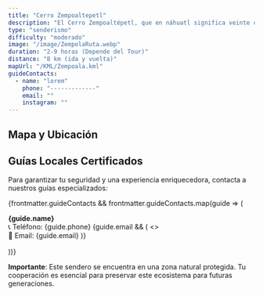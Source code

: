 ```yaml
---
title: "Cerro Zempoaltepetl"
description: "El Cerro Zempoaltépetl, que en náhuatl significa veinte cerros o cerro grande, es uno de los picos más emblemáticos de la Sierra Norte de Puebla. Ofrece a los senderistas una experiencia única, con vistas panorámicas espectaculares y un entorno natural de gran belleza."
type: "senderismo"
difficulty: "moderado"
image: "/image/ZempolaRuta.webp"
duration: "2-9 horas (Depende del Tour)"
distance: "8 km (ida y vuelta)"
mapUrl: "/KML/Zempoala.kml"
guideContacts:
  - name: "lorem"
    phone: "-------------"
    email: ""
    instagram: ""
---
```



## Mapa y Ubicación
<LeafletMap
  dataUrl={frontmatter.mapUrl}
  isKml={true}
/>

## Guías Locales Certificados

Para garantizar tu seguridad y una experiencia enriquecedora, contacta a nuestros guías especializados:

{frontmatter.guideContacts && frontmatter.guideContacts.map(guide => (
  <div key={guide.name} style="margin-bottom: 1rem;">
    <strong>{guide.name}</strong>
    <br />
    📞 Teléfono: {guide.phone}
    {guide.email && (
      <>
        <br />
        📧 Email: {guide.email}
      </>
    )}
  </div>
))}

**Importante**: Este sendero se encuentra en una zona natural protegida. Tu cooperación es esencial para preservar este ecosistema para futuras generaciones.
